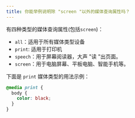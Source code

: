 ```yaml
---
title: 你能举例说明除 "screen "以外的媒体查询属性吗？
---
```


有四种类型的媒体查询属性(包括`screen`)：

-   `all`：适用于所有媒体类型设备
-   `print`: 适用于打印机
-   `speech`：用于屏幕阅读器，大声 "读 "出页面。
-   `screen`：用于电脑屏幕、平板电脑、智能手机等。

下面是 `print` 媒体类型的用法示例：

```css
@media print {
  body {
    color: black;
  }
}
```
